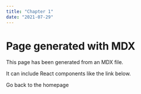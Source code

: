 ```yaml
---
title: "Chapter 1"
date: "2021-07-29"
---
```


# Page generated with MDX

This page has been generated from an MDX file.

It can include React components like the link below.

<Link href="/" style={{ color: "#00b140" }}>
  Go back to the homepage
</Link>
